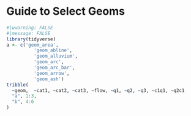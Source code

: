 # Guide to Select Geoms

```r
#|wwarning: FALSE
#|message: FALSE
library(tidyverse)
a <- c('geom_area',
          'geom_abline',
          'geom_alluvium',
          'geom_arc',
          'geom_arc_bar',
          'geom_arrow',
          'geom_ash')
tribble(
  ~geom,  ~cat1, ~cat2, ~cat3, ~flow, ~q1, ~q2, ~q3, ~c1q1, ~q2c1
  "a", 1:3,
  "b", 4:6
)

```

